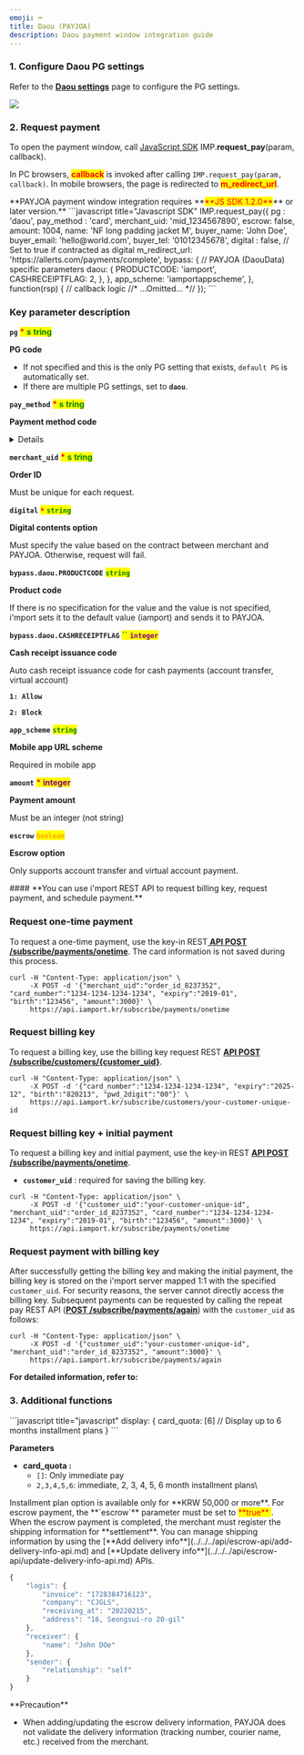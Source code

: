 ```yaml
---
emoji: ⌨
title: Daou (PAYJOA)
description: Daou payment window integration guide
---
```





### 1. Configure Daou PG settings

Refer to the [**Daou settings**](../../../ready/2.-pg/payment-gateway-settings/daou.md) page to configure the PG settings.

![](</gitbook-assets/en/screenshot 2022-06-05 11.53.10.png>)

### 2. Request payment

To open the payment window, call [JavaScript SDK](../../../sdk/javascript-sdk/) IMP.**request\_pay**(param, callback).

In PC browsers, <mark style="color:red;">**callback**</mark> is invoked after calling `IMP.request_pay(param, callback)`. In mobile browsers, the page is redirected to <mark style="color:red;">**m\_redirect\_url**</mark>.

<Hint style="warning">
**PAYJOA payment window integration requires **<mark style="color:red;">**JS SDK 1.2.0**</mark>** or later version.**

</Hint>

<Tabs>
<Tab title="Authenticated payment request">
```javascript title="Javascript SDK"
IMP.request_pay({
    pg : 'daou',
    pay_method : 'card',
    merchant_uid: 'mid_1234567890',
    escrow: false,
    amount: 1004,
    name: 'NF long padding jacket M',
    buyer_name: 'John Doe',
    buyer_email: 'hello@world.com',
    buyer_tel: '01012345678',
    digital : false, // Set to true if contracted as digital
    m_redirect_url: 'https://allerts.com/payments/complete', 
    bypass: {
	// PAYJOA (DaouData) specific parameters
        daou: {
	    PRODUCTCODE: 'iamport',
	    CASHRECEIPTFLAG: 2,
	},
    },
    app_scheme: 'iamportappscheme',
}, function(rsp) { // callback logic
	//* ...Omitted... *//
});
```


###

### Key parameter description

**`pg`** <mark style="color:red;"> **\*** </mark> <mark style="color:green;"> **s** </mark><mark style="color:green;"> **tring** </mark>

**PG code**

* If not specified and this is the only PG setting that exists, `default PG` is automatically set.
* If there are multiple PG settings, set to **`daou`**.



**`pay_method`** <mark style="color:red;"> **\*** </mark> <mark style="color:green;"> **s** </mark><mark style="color:green;"> **tring** </mark>

**Payment method code**

<Details>
<p slot="summary">Payment method codes</p>

* `card` (credit card)
* `trans`(instant account transfer)
* `vbank`(virtual account)

</Details>



**`merchant_uid`** <mark style="color:red;"> **\*** </mark> <mark style="color:green;"> **s** </mark><mark style="color:green;"> **tring** </mark>

**Order ID**

Must be unique for each request.



**`digital`** <mark style="color:red;"> **`*`** </mark><mark style="color:green;"> **`string`** </mark>

**Digital contents  option**

Must specify the value based on the contract between merchant and PAYJOA. Otherwise, request will fail.



**`bypass.daou.PRODUCTCODE`** <mark style="color:green;"> **`string`** </mark>

**Product code**

If there is no specification for the value and the value is not specified, i'mport sets it to the default value (iamport) and sends it to PAYJOA.



**`bypass.daou.CASHRECEIPTFLAG`** <mark style="color:green;"> **``** </mark><mark style="color:purple;"> **`integer`** </mark>

**Cash receipt issuance code**

Auto cash receipt issuance code for cash payments (account transfer, virtual account)

**`1: Allow`**

**`2: Block`**



**`app_scheme`** <mark style="color:green;"> **`string`** </mark>

**Mobile app URL scheme**

Required in mobile app



**`amount`** <mark style="color:red;"> **\*** </mark> <mark style="color:purple;"> **integer** </mark>

**Payment amount**

Must be an integer (not string)



**`escrow`** <mark style="color:orange;"> **`boolean`** </mark>

**Escrow option**

Only supports account transfer and virtual account payment.

</Tab>

<Tab title="Non-authenticated API  request">
#### **You can use i'mport REST API to request billing key, request payment, and schedule payment.**



### Request one-time payment

To request a one-time payment, use the key-in REST[ **API POST /subscribe/payments/onetime**](../../../api/api/request-non-authenticated-payment-one-time-api.md). The card information is not saved during this process.

```
curl -H "Content-Type: application/json" \   
     -X POST -d '{"merchant_uid":"order_id_8237352", "card_number":"1234-1234-1234-1234", "expiry":"2019-01", "birth":"123456", "amount":3000}' \
     https://api.iamport.kr/subscribe/payments/onetime
```

###

### Request billing key

To request a billing key, use the billing key request REST [**API POST /subscribe/customers/\{customer\_uid}**](../../../api/billing-key-api/api-1.md).

```
curl -H "Content-Type: application/json" \   
     -X POST -d '{"card_number":"1234-1234-1234-1234", "expiry":"2025-12", "birth":"820213", "pwd_2digit":"00"}' \
     https://api.iamport.kr/subscribe/customers/your-customer-unique-id
```



### Request billing key + initial payment

To request a billing key and initial payment, use the key-in REST [**API POST /subscribe/payments/onetime**](../../../api/api/request-non-authenticated-payment-one-time-api.md).

* **`customer_uid`** : required for saving the billing key.

```
curl -H "Content-Type: application/json" \   
     -X POST -d '{"customer_uid":"your-customer-unique-id", "merchant_uid":"order_id_8237352", "card_number":"1234-1234-1234-1234", "expiry":"2019-01", "birth":"123456", "amount":3000}' \
     https://api.iamport.kr/subscribe/payments/onetime 
```



### Request payment with billing key

After successfully getting the billing key and making the initial payment, the billing key is stored on the i'mport server mapped 1:1 with the specified `customer_uid`. For security reasons, the server cannot directly access the billing key. Subsequent payments can be requested by calling the repeat pay REST API ([**POST /subscribe/payments/again**](../../../api/api/api.md)) with the `customer_uid` as follows:

```
curl -H "Content-Type: application/json" \   
     -X POST -d '{"customer_uid":"your-customer-unique-id", "merchant_uid":"order_id_8237352", "amount":3000}' \
     https://api.iamport.kr/subscribe/payments/again
```



**For detailed information, refer to:**

<ContentRef slug="/en////auth/guide-1/readme" />

</Tab>
</Tabs>

### 3. Additional functions

<Tabs>
<Tab title="Installment setting">
```javascript title="javascript"
display: {
    card_quota: [6]  // Display up to 6 months installment plans
}
```




**Parameters**

* **card\_quota :**
  * `[]`: Only immediate pay
  * `2,3,4,5,6`: immediate, 2, 3, 4, 5, 6 month installment plans\


<Hint style="info">
Installment plan option is available only for **KRW 50,000 or more**.

</Hint>

</Tab>

<Tab title="Escrow payment">
For escrow payment, the **`escrow`** parameter must be set to <mark style="color:red;"> **true** </mark>. When the escrow payment is completed, the merchant must register the shipping information for **settlement**. You can manage shipping information by using the [**Add delivery info**](../../../api/escrow-api/add-delivery-info-api.md) and [**Update delivery info**](../../../api/escrow-api/update-delivery-info-api.md) APIs.

```javascript title="API Body Example"
{
    "logis": {
        "invoice": "1728384716123",
        "company": "CJGLS",
        "receiving_at": "20220215",
        "address": "16, Seongsui-ro 20-gil"
    },
    "receiver": {
        "name": "John DOe"
    },
    "sender": {
        "relationship": "self"
    }
}
```


<Hint style="danger">
**Precaution**

* When adding/updating the escrow delivery information, PAYJOA does not validate the delivery information (tracking number, courier name, etc.) received from the merchant.

</Hint>

</Tab>
</Tabs>
